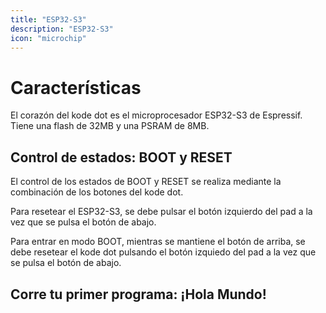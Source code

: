 ```yaml
---
title: "ESP32-S3"
description: "ESP32-S3"
icon: "microchip"
---
```


# Características

El corazón del kode dot es el microprocesador ESP32-S3 de Espressif. Tiene una flash de 32MB y una PSRAM de 8MB.

## Control de estados: BOOT y RESET
El control de los estados de BOOT y RESET se realiza mediante la combinación de los botones del kode dot.

Para resetear el ESP32-S3, se debe pulsar el botón izquierdo del pad a la vez que se pulsa el botón de abajo.

Para entrar en modo BOOT, mientras se mantiene el botón de arriba, se debe resetear el kode dot pulsando el botón izquiedo del pad a la vez que se pulsa el botón de abajo.

## Corre tu primer programa: ¡Hola Mundo!